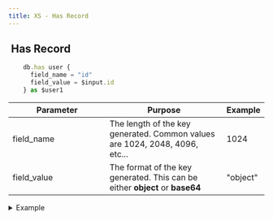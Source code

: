 ```yaml
---
title: XS - Has Record
---
```


## <img src="../assets/docuBadge (3).png" alt="" data-size="line"> Has Record <a href="#xs-secretkey" id="xs-secretkey"></a>

```javascript
    db.has user {
      field_name = "id"
      field_value = $input.id
    } as $user1
```

<table><thead><tr><th width="175">Parameter</th><th>Purpose</th><th>Example</th></tr></thead><tbody><tr><td>field_name</td><td>The length of the key generated. Common values are 1024, 2048, 4096, etc...</td><td>1024</td></tr><tr><td>field_value</td><td>The format of the key generated. This can be either <strong>object</strong> or <strong>base64</strong></td><td>"object"</td></tr></tbody></table>

<details>

<summary>Example</summary>

```javascript
    security.create_rsa_key {
      bits = 1024
      format = "object"
    } as crypto1
```

![](<../assets/CleanShot 2025-03-06 at 22.09.40@2x.png>)

</details>
